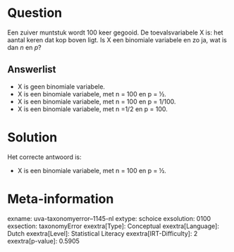 Question
========

Een zuiver muntstuk wordt 100 keer gegooid. De toevalsvariabele X is:
het aantal keren dat kop boven ligt. Is X een binomiale variabele en zo
ja, wat is dan *n* en *p*?

Answerlist
----------

* X is geen binomiale variabele.
* X is een binomiale variabele, met n = 100 en p = ½.
* X is een binomiale variabele, met n = 100 en p = 1/100.
* X is een binomiale variabele, met n =1/2 en p = 100.

Solution
========

Het correcte antwoord is: 

* X is een binomiale variabele, met n = 100 en p = ½.

Meta-information
================
exname: uva-taxonomyerror--1145-nl
extype: schoice
exsolution: 0100
exsection: taxonomyError 
exextra[Type]: Conceptual
exextra[Language]: Dutch
exextra[Level]: Statistical Literacy
exextra[IRT-Difficulty]: 2
exextra[p-value]: 0.5905
